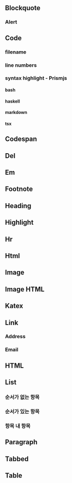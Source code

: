 
<Meta of={MarkdownStories} />

## Blockquote

<Canvas of={MarkdownStories.Blockquote} />

### Alert

<Canvas of={MarkdownStories.BlockquoteAlert} />

## Code

<Canvas of={MarkdownStories.Code} />

### filename

<Canvas of={MarkdownStories.CodeFilename} />

### line numbers

<Canvas of={MarkdownStories.CodeLinenumbers} />

### syntax highlight - Prismjs

#### bash

<Canvas of={MarkdownStories.CodePrismBash} />

#### haskell

<Canvas of={MarkdownStories.CodePrismHaskell} />

#### markdown

<Canvas of={MarkdownStories.CodePrismMarkdown} />

#### tsx

<Canvas of={MarkdownStories.CodePrismTsx} />

## Codespan

<Canvas of={MarkdownStories.Codespan} />

## Del

<Canvas of={MarkdownStories.Del} />

## Em

<Canvas of={MarkdownStories.Em} />

## Footnote

<Canvas of={MarkdownStories.Footnote} />

## Heading

<Canvas of={MarkdownStories.Heading} />

## Highlight

<Canvas of={MarkdownStories.Highlight} />

## Hr

<Canvas of={MarkdownStories.Hr} />

## Html

<Canvas of={MarkdownStories.Html} />

## Image

<Canvas of={MarkdownStories.Image} />

## Image HTML

<Canvas of={MarkdownStories.ImageHTML} />

## Katex

<Canvas of={MarkdownStories.Katex} />

## Link

<Canvas of={MarkdownStories.Link} />

### Address

<Canvas of={MarkdownStories.LinkAddress} />

### Email

<Canvas of={MarkdownStories.LinkEmail} />

## HTML

<Canvas of={MarkdownStories.ImageHTML} />

## List

### 순서가 없는 항목 
<Canvas of={MarkdownStories.ListUnordered} />

### 순서가 있는 항목
<Canvas of={MarkdownStories.ListOrdered} />

### 항목 내 항목
<Canvas of={MarkdownStories.ListNested} />

## Paragraph

<Canvas of={MarkdownStories.Paragraph} />

## Tabbed

<Canvas of={MarkdownStories.Tabbed} />


## Table

<Canvas of={MarkdownStories.Table} />
